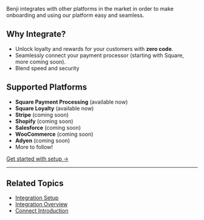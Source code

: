 Benji integrates with other platforms in the market in order to make onboarding and using our platform easy and seamless. 

## Why Integrate?
- Unlock loyalty and rewards for your customers with **zero code**.
- Seamlessly connect your payment processor (starting with Square, more coming soon).
- Blend speed and security

## Supported Platforms
- **Square Payment Processing** (available now)
- **Square Loyalty** (available now)
- **Stripe** (coming soon)
- **Shopify** (coming soon)
- **Salesforce** (coming soon)
- **WooCommerce** (coming soon)
- **Adyen** (coming soon)
- More to follow!

[Get started with setup →](./setup) 

---

## Related Topics
- [Integration Setup](./setup)
- [Integration Overview](./overview)
- [Connect Introduction](../connect/introduction) 
